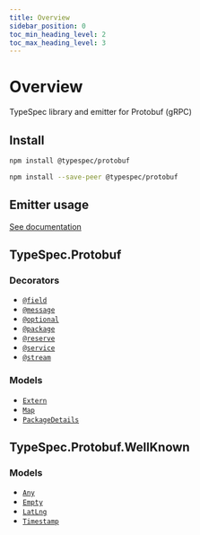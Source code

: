 ```yaml
---
title: Overview
sidebar_position: 0
toc_min_heading_level: 2
toc_max_heading_level: 3
---
```



# Overview

TypeSpec library and emitter for Protobuf (gRPC)

## Install

<Tabs>
<TabItem value="spec" label="In a spec" default>

```bash
npm install @typespec/protobuf
```

</TabItem>
<TabItem value="library" label="In a library" default>

```bash
npm install --save-peer @typespec/protobuf
```

</TabItem>
</Tabs>

## Emitter usage

[See documentation](./emitter.md)

## TypeSpec.Protobuf

### Decorators

- [`@field`](./decorators.md#@TypeSpec.Protobuf.field)
- [`@message`](./decorators.md#@TypeSpec.Protobuf.message)
- [`@optional`](./decorators.md#@TypeSpec.Protobuf.optional)
- [`@package`](./decorators.md#@TypeSpec.Protobuf.package)
- [`@reserve`](./decorators.md#@TypeSpec.Protobuf.reserve)
- [`@service`](./decorators.md#@TypeSpec.Protobuf.service)
- [`@stream`](./decorators.md#@TypeSpec.Protobuf.stream)

### Models

- [`Extern`](./data-types.md#TypeSpec.Protobuf.Extern)
- [`Map`](./data-types.md#TypeSpec.Protobuf.Map)
- [`PackageDetails`](./data-types.md#TypeSpec.Protobuf.PackageDetails)

## TypeSpec.Protobuf.WellKnown

### Models

- [`Any`](./data-types.md#TypeSpec.Protobuf.WellKnown.Any)
- [`Empty`](./data-types.md#TypeSpec.Protobuf.WellKnown.Empty)
- [`LatLng`](./data-types.md#TypeSpec.Protobuf.WellKnown.LatLng)
- [`Timestamp`](./data-types.md#TypeSpec.Protobuf.WellKnown.Timestamp)
